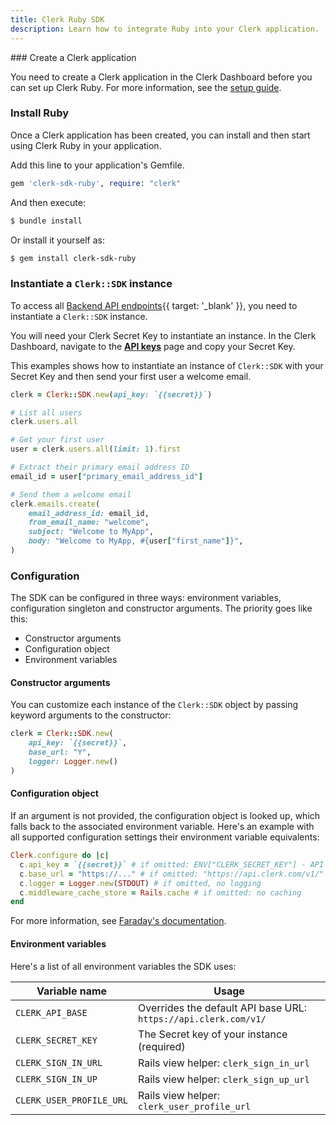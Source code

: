 ```yaml
---
title: Clerk Ruby SDK
description: Learn how to integrate Ruby into your Clerk application.
---
```


<Steps>
  ### Create a Clerk application

  You need to create a Clerk application in the Clerk Dashboard before you can set up Clerk Ruby. For more information, see the [setup guide](/docs/quickstarts/setup-clerk).

  ### Install Ruby

  Once a Clerk application has been created, you can install and then start using Clerk Ruby in your application.

  Add this line to your application's Gemfile.

  ```ruby
  gem 'clerk-sdk-ruby', require: "clerk"
  ```

  And then execute:

  ```sh {{ filename: 'terminal' }}
  $ bundle install
  ```

  Or install it yourself as:

  ```sh {{ filename: 'terminal' }}
  $ gem install clerk-sdk-ruby
  ```

  ### Instantiate a `Clerk::SDK` instance

  To access all [Backend API endpoints](/docs/reference/backend-api){{ target: '_blank' }}, you need to instantiate a `Clerk::SDK` instance.

  You will need your Clerk Secret Key to instantiate an instance. In the Clerk Dashboard, navigate to the [**API keys**](https://dashboard.clerk.com/last-active?path=api-keys) page and copy your Secret Key.

  This examples shows how to instantiate an instance of `Clerk::SDK` with your Secret Key and then send your first user a welcome email.

  ```ruby
  clerk = Clerk::SDK.new(api_key: `{{secret}}`)

  # List all users
  clerk.users.all

  # Get your first user
  user = clerk.users.all(limit: 1).first

  # Extract their primary email address ID
  email_id = user["primary_email_address_id"]

  # Send them a welcome email
  clerk.emails.create(
      email_address_id: email_id,
      from_email_name: "welcome",
      subject: "Welcome to MyApp",
      body: "Welcome to MyApp, #{user["first_name"]}",
  )
  ```

  ### Configuration

  The SDK can be configured in three ways: environment variables, configuration singleton and constructor arguments. The priority goes like this:

  - Constructor arguments
  - Configuration object
  - Environment variables

  #### Constructor arguments

  You can customize each instance of the `Clerk::SDK` object by passing keyword arguments to the constructor:

  ```ruby
  clerk = Clerk::SDK.new(
      api_key: `{{secret}}`,
      base_url: "Y",
      logger: Logger.new()
  )
  ```

  #### Configuration object

  If an argument is not provided, the configuration object is looked up, which falls back to the associated environment variable. Here's an example with all supported configuration settings their environment variable equivalents:

  ```ruby
  Clerk.configure do |c|
    c.api_key = `{{secret}}` # if omitted: ENV["CLERK_SECRET_KEY"] - API calls will fail if unset
    c.base_url = "https://..." # if omitted: "https://api.clerk.com/v1/"
    c.logger = Logger.new(STDOUT) # if omitted, no logging
    c.middleware_cache_store = Rails.cache # if omitted: no caching
  end
  ```

  For more information, see [Faraday's documentation](https://lostisland.github.io/faraday/#/).

  #### Environment variables

  Here's a list of all environment variables the SDK uses:

  | Variable name | Usage |
  | - | - |
  | `CLERK_API_BASE` | Overrides the default API base URL: `https://api.clerk.com/v1/` |
  | `CLERK_SECRET_KEY` | The Secret key of your instance (required) |
  | `CLERK_SIGN_IN_URL` | Rails view helper: `clerk_sign_in_url` |
  | `CLERK_SIGN_IN_UP` | Rails view helper: `clerk_sign_up_url` |
  | `CLERK_USER_PROFILE_URL` | Rails view helper: `clerk_user_profile_url` |
</Steps>
